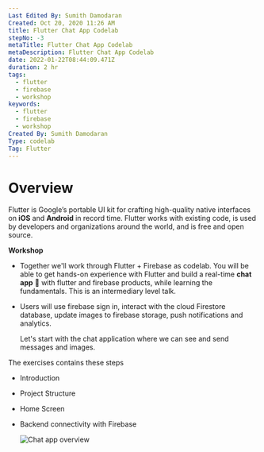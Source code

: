 ```yaml
---
Last Edited By: Sumith Damodaran
Created: Oct 20, 2020 11:26 AM
title: Flutter Chat App Codelab
stepNo: -3
metaTitle: Flutter Chat App Codelab
metaDescription: Flutter Chat App Codelab
date: 2022-01-22T08:44:09.471Z
duration: 2 hr
tags:
  - flutter
  - firebase
  - workshop
keywords:
  - flutter
  - firebase
  - workshop
Created By: Sumith Damodaran
Type: codelab
Tag: Flutter
---
```

# Overview

Flutter is Google’s portable UI kit for crafting high-quality native interfaces on **iOS** and **Android** in record time. Flutter works with existing code, is used by developers and organizations around the world, and is free and open source.

**Workshop**

* Together we'll work through Flutter + Firebase as codelab. You will be able to get hands-on experience with Flutter and build a real-time **chat app** 💬 with flutter and firebase products, while learning the fundamentals. This is an intermediary level talk.
* Users will use firebase sign in, interact with the cloud Firestore database, update images to firebase storage, push notifications and analytics.

  Let's start with the chat application where we can see and send messages and images.

The exercises contains these steps

* Introduction
* Project Structure
* Home Screen
* Backend connectivity with Firebase

  ![Chat app overview ](https://res.cloudinary.com/flutterdevcamp/image/upload/c_limit,q_80,w_2000/v1642812522/Codelab/FF363CB8-B4DF-40FC-822D-A15D5B0A22AC_mmqrqq.jpg "Chat app overview ")